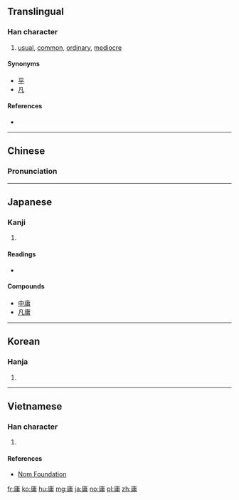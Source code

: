 ==Translingual==

===Han character===
{{Han char|rn=53|rad=广|as=08|sn=11|four=00227|canj=ILB}}

# [[usual]], [[common]], [[ordinary]], [[mediocre]]

====Synonyms====
* [[平]]
* [[凡]]

====References====
* {{Han ref|kx=0347.300|dkj=09378|dj=0658.050|hdz=20890.050|uh=5EB8|ud=24248|bh=B165|bd=45413}}

----

==Chinese==
{{zh-forms}}

===Pronunciation===
{{zh-pron
|m=yōng
|c=jung4
|mc=y
|oc=y
|ma=
|cat=a
}}

----

==Japanese==

===Kanji===
{{ja-kanji|grade=c|rs=广08}}

# {{defn|lang=ja|sort=广08}}

====Readings====
* {{ja-readings|on=[[よう]] (yō)|kun=[[なみ]] (nami), [[つね]] (tsune), [[もちいる]] (mochiiru)}}

====Compounds====
*[[中庸]]
*[[凡庸]]

----

==Korean==

===Hanja===
{{ko-hanja|hangeul=용|rv=yong|mr=yong}}

# {{defn|lang=ko|sort=广08}}

----

==Vietnamese==

===Han character===
{{vi-readings|rs=广08| hanviet = [[dong]], [[dông]], [[dung]], [[giông]]}}

# {{defn|lang=vi|sort=广08}}

====References====
*[http://nomfoundation.org/common/nom_details.php?codepoint=5eb8 Nom Foundation]

[[fr:庸]]
[[ko:庸]]
[[hu:庸]]
[[mg:庸]]
[[ja:庸]]
[[no:庸]]
[[pl:庸]]
[[zh:庸]]
